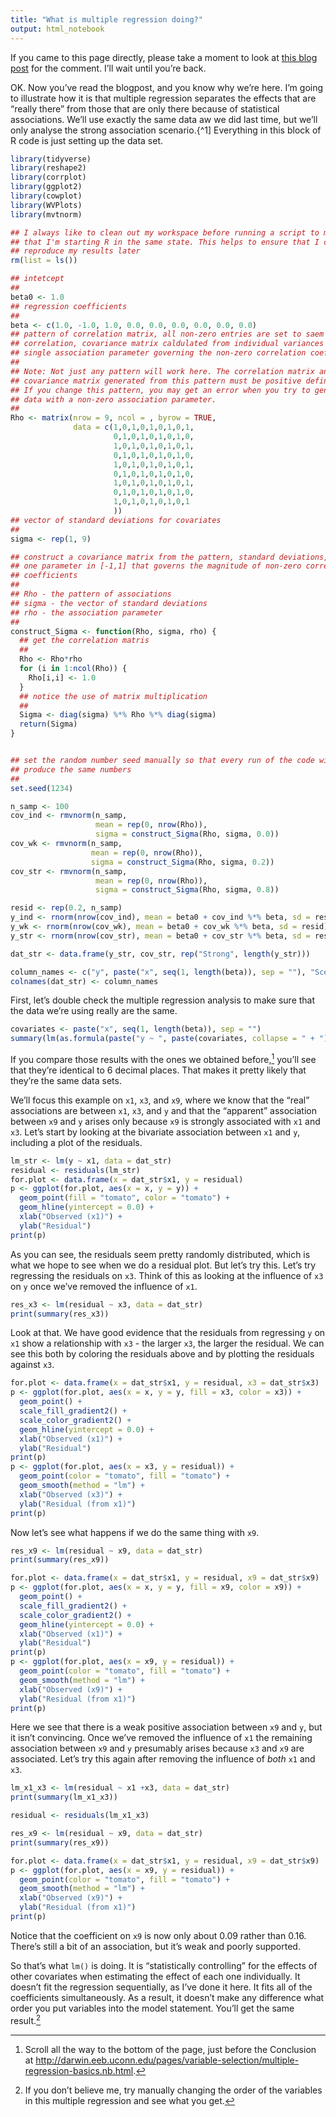 ```yaml
---
title: "What is multiple regression doing?"
output: html_notebook
---
```


If you came to this page directly, please take a moment to look at [this blog post]( http://darwin.eeb.uconn.edu/uncommon-ground/blog/2019/08/14/what-is-multiple-regression-doing/) for the comment. I'll wait until you're back.

OK. Now you've read the blogpost, and you know why we're here. I'm going to illustrate how it is that multiple regression separates the effects that are "really there" from those that are only there because of statistical associations. We'll use exactly the same data aw we did last time, but we'll only analyse the strong association scenario.{^1] Everything in this block of R code is just setting up the data set.

```r
library(tidyverse)
library(reshape2)
library(corrplot)
library(ggplot2)
library(cowplot)
library(WVPlots)
library(mvtnorm)
```
```r
## I always like to clean out my workspace before running a script to make sure
## that I'm starting R in the same state. This helps to ensure that I can 
## reproduce my results later
rm(list = ls())

## intetcept
##
beta0 <- 1.0
## regression coefficients
##
beta <- c(1.0, -1.0, 1.0, 0.0, 0.0, 0.0, 0.0, 0.0, 0.0)
## pattern of correlation matrix, all non-zero entries are set to saem
## correlation, covariance matrix caldulated from individual variances and a 
## single association parameter governing the non-zero correlation coefficients
##
## Note: Not just any pattern will work here. The correlation matrix and
## covariance matrix generated from this pattern must be positive definite.
## If you change this pattern, you may get an error when you try to generate
## data with a non-zero association parameter.
##
Rho <- matrix(nrow = 9, ncol = , byrow = TRUE, 
              data = c(1,0,1,0,1,0,1,0,1,
                       0,1,0,1,0,1,0,1,0,
                       1,0,1,0,1,0,1,0,1,
                       0,1,0,1,0,1,0,1,0,
                       1,0,1,0,1,0,1,0,1,
                       0,1,0,1,0,1,0,1,0,
                       1,0,1,0,1,0,1,0,1,
                       0,1,0,1,0,1,0,1,0,
                       1,0,1,0,1,0,1,0,1
                       ))
## vector of standard deviations for covariates
##
sigma <- rep(1, 9)

## construct a covariance matrix from the pattern, standard deviations, and
## one parameter in [-1,1] that governs the magnitude of non-zero correlation
## coefficients
##
## Rho - the pattern of associations
## sigma - the vector of standard deviations
## rho - the association parameter
##
construct_Sigma <- function(Rho, sigma, rho) {
  ## get the correlation matris
  ##
  Rho <- Rho*rho
  for (i in 1:ncol(Rho)) {
    Rho[i,i] <- 1.0
  }
  ## notice the use of matrix multiplication
  ##
  Sigma <- diag(sigma) %*% Rho %*% diag(sigma)
  return(Sigma)
}


## set the random number seed manually so that every run of the code will 
## produce the same numbers
##
set.seed(1234)

n_samp <- 100
cov_ind <- rmvnorm(n_samp,
                   mean = rep(0, nrow(Rho)),
                   sigma = construct_Sigma(Rho, sigma, 0.0))
cov_wk <- rmvnorm(n_samp,
                  mean = rep(0, nrow(Rho)),
                  sigma = construct_Sigma(Rho, sigma, 0.2))
cov_str <- rmvnorm(n_samp,
                   mean = rep(0, nrow(Rho)),
                   sigma = construct_Sigma(Rho, sigma, 0.8))

resid <- rep(0.2, n_samp)
y_ind <- rnorm(nrow(cov_ind), mean = beta0 + cov_ind %*% beta, sd = resid)
y_wk <- rnorm(nrow(cov_wk), mean = beta0 + cov_wk %*% beta, sd = resid)
y_str <- rnorm(nrow(cov_str), mean = beta0 + cov_str %*% beta, sd = resid)

dat_str <- data.frame(y_str, cov_str, rep("Strong", length(y_str)))

column_names <- c("y", paste("x", seq(1, length(beta)), sep = ""), "Scenario")
colnames(dat_str) <- column_names
```
First, let's double check the multiple regression analysis to make sure that the data we're using really are the same.
```r
covariates <- paste("x", seq(1, length(beta)), sep = "")
summary(lm(as.formula(paste("y ~ ", paste(covariates, collapse = " + "))), data = dat_str))
```
If you compare those results with the ones we obtained before,[^2] you'll see that they're identical to 6 decimal places. That makes it pretty likely that they're the same data sets.

We'll focus this example on `x1`, `x3`, and `x9`, where we know that the "real" associations are between `x1`, `x3`, and `y` and that the "apparent" association between `x9` and `y` arises only because `x9` is strongly associated with `x1` and `x3`. Let's start by looking at the bivariate association between `x1` and `y`, including a plot of the residuals.
```r
lm_str <- lm(y ~ x1, data = dat_str)
residual <- residuals(lm_str)
for.plot <- data.frame(x = dat_str$x1, y = residual)
p <- ggplot(for.plot, aes(x = x, y = y)) +
  geom_point(fill = "tomato", color = "tomato") +
  geom_hline(yintercept = 0.0) +
  xlab("Observed (x1)") +
  ylab("Residual")
print(p)
```
As you can see, the residuals seem pretty randomly distributed, which is what we hope to see when we do a residual plot. But let's try this. Let's try regressing the residuals on `x3`. Think of this as looking at the influence of `x3` on `y` once we've removed the influence of `x1`.
```r
res_x3 <- lm(residual ~ x3, data = dat_str)
print(summary(res_x3))
```
Look at that. We have good evidence that the residuals from regressing `y` on `x1` show a relationship with `x3` - the larger `x3`, the larger the residual. We can see this both by coloring the residuals above and by plotting the residuals against `x3`.
```r
for.plot <- data.frame(x = dat_str$x1, y = residual, x3 = dat_str$x3)
p <- ggplot(for.plot, aes(x = x, y = y, fill = x3, color = x3)) +
  geom_point() +
  scale_fill_gradient2() +
  scale_color_gradient2() +
  geom_hline(yintercept = 0.0) +
  xlab("Observed (x1)") +
  ylab("Residual")
print(p)
p <- ggplot(for.plot, aes(x = x3, y = residual)) +
  geom_point(color = "tomato", fill = "tomato") +
  geom_smooth(method = "lm") +
  xlab("Observed (x3)") +
  ylab("Residual (from x1)")
print(p)
```
Now let's see what happens if we do the same thing with `x9`.
```r
res_x9 <- lm(residual ~ x9, data = dat_str)
print(summary(res_x9))

for.plot <- data.frame(x = dat_str$x1, y = residual, x9 = dat_str$x9)
p <- ggplot(for.plot, aes(x = x, y = y, fill = x9, color = x9)) +
  geom_point() +
  scale_fill_gradient2() +
  scale_color_gradient2() +
  geom_hline(yintercept = 0.0) +
  xlab("Observed (x1)") +
  ylab("Residual")
print(p)
p <- ggplot(for.plot, aes(x = x9, y = residual)) +
  geom_point(color = "tomato", fill = "tomato") +
  geom_smooth(method = "lm") +
  xlab("Observed (x9)") +
  ylab("Residual (from x1)")
print(p)
```
Here we see that there is a weak positive association between `x9` and `y`, but it isn't convincing. Once we've removed the influence of `x1` the remaining association between `x9` and `y` presumably arises because `x3` and `x9` are associated. Let's try this again after removing the influence of _*both*_ `x1` and `x3`.
```r
lm_x1_x3 <- lm(residual ~ x1 +x3, data = dat_str)
print(summary(lm_x1_x3))

residual <- residuals(lm_x1_x3)

res_x9 <- lm(residual ~ x9, data = dat_str)
print(summary(res_x9))

for.plot <- data.frame(x = dat_str$x1, y = residual, x9 = dat_str$x9)
p <- ggplot(for.plot, aes(x = x9, y = residual)) +
  geom_point(color = "tomato", fill = "tomato") +
  geom_smooth(method = "lm") +
  xlab("Observed (x9)") +
  ylab("Residual (from x1)")
print(p)
```
Notice that the coefficient on `x9` is now only about 0.09 rather than 0.16. There's still a bit of an association, but it's weak and poorly supported. 

So that's what `lm()` is doing. It is "statistically controlling" for the effects of other covariates when estimating the effect of each one individually. It doesn't fit the regression sequentially, as I've done it here. It fits all of the coefficients simultaneously. As a result, it doesn't make any difference what order you put variables into the model statement. You'll get the same result.[^3]

[^1]: To make sure that the data are the same, we have to generate all three data sets.
[^2]: Scroll all the way to the bottom of the page, just before the Conclusion at [http://darwin.eeb.uconn.edu/pages/variable-selection/multiple-regression-basics.nb.html](http://darwin.eeb.uconn.edu/pages/variable-selection/multiple-regression-basics.nb.html).
[^3]: If you don't believe me, try manually changing the order of the variables in this multiple regression and see what you get.